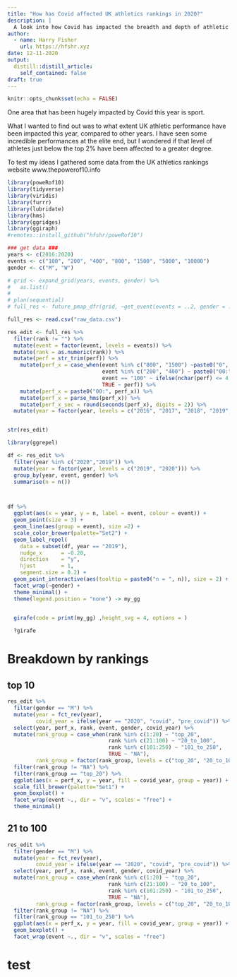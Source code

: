 ```yaml
---
title: "How has Covid affected UK athletics rankings in 2020?"
description: |
  A look into how Covid has impacted the breadth and depth of athletic performances in the UK in 2020
author:
  - name: Harry Fisher
    url: https://hfshr.xyz
date: 12-11-2020
output:
  distill::distill_article:
    self_contained: false
draft: true
---
```



```r
knitr::opts_chunk$set(echo = FALSE)
```

One area that has been hugely impacted by Covid this year is sport. 


What I wanted to find out was to what extent UK athletic performance have been impacted this year, compared to other years. I have seen some incredible performances at the elite end, but I wondered if that level of athletes just below the top 2% have been affected to a greater degree.


To test my ideas I gathered some data from the UK athletics rankings website www.thepowerof10.info


```r
library(poweRof10)
library(tidyverse)
library(viridis)
library(furrr)
library(lubridate)
library(hms)
library(ggridges)
library(ggiraph)
#remotes::install_github("hfshr/poweRof10")

### get data ###
years <- c(2016:2020)
events <- c("100", "200", "400", "800", "1500", "5000", "10000")
gender <- c("M", "W")

# grid <- expand_grid(years, events, gender) %>% 
#   as.list()
# 
# plan(sequential)
# full_res <- future_pmap_dfr(grid, ~get_event(events = ..2, gender = ..3, year = ..1), .progress = TRUE)

full_res <- read.csv("raw_data.csv")

res_edit <- full_res %>% 
  filter(rank != "") %>% 
  mutate(event = factor(event, levels = events)) %>% 
  mutate(rank = as.numeric(rank)) %>% 
  mutate(perf = str_trim(perf)) %>% 
    mutate(perf_x = case_when(event %in% c("800", "1500") ~paste0("0", perf),
                              event %in% c("200", "400") ~ paste0("00:", perf),
                              event == "100" ~ ifelse(nchar(perf) <= 4, paste0("00:0", perf), paste0("00:", perf)),
                              TRUE ~ perf)) %>% 
    mutate(perf_x = paste0("00:", perf_x)) %>% 
    mutate(perf_x = parse_hms(perf_x)) %>% 
    mutate(perf_x_sec = round(seconds(perf_x), digits = 2)) %>% 
  mutate(year = factor(year, levels = c("2016", "2017", "2018", "2019", "2020"))) 


str(res_edit)

library(ggrepel)

df <- res_edit %>% 
  filter(year %in% c("2020","2019")) %>% 
  mutate(year = factor(year, levels = c("2019", "2020"))) %>% 
  group_by(year, event, gender) %>% 
  summarise(n = n()) 



df %>% 
  ggplot(aes(x = year, y = n, label = event, colour = event)) +
  geom_point(size = 3) +
  geom_line(aes(group = event), size =2) +
  scale_color_brewer(palette="Set2") +
  geom_label_repel(
    data = subset(df, year == "2019"),
    nudge_x      = -0.20,
    direction    = "y",
    hjust        = 1,
    segment.size = 0.2) +
  geom_point_interactive(aes(tooltip = paste0("n = ", n)), size = 2) +
  facet_wrap(~gender) +
  theme_minimal() +
  theme(legend.position = "none") -> my_gg


  girafe(code = print(my_gg) ,height_svg = 4, options = )
  
  ?girafe
```


# Breakdown by rankings

## top 10

```r
res_edit %>% 
  filter(gender == "M") %>% 
  mutate(year = fct_rev(year),
         covid_year = ifelse(year == "2020", "covid", "pre_covid")) %>% 
  select(year, perf_x, rank, event, gender, covid_year) %>% 
  mutate(rank_group = case_when(rank %in% c(1:20) ~ "top_20",
                                rank %in% c(21:100) ~ "20_to_100",
                                rank %in% c(101:250) ~ "101_to_250",
                                TRUE ~ "NA"),
         rank_group = factor(rank_group, levels = c("top_20", "20_to_100", "101_to_250"))) %>%
  filter(rank_group != "NA") %>% 
  filter(rank_group == "top_20") %>% 
  ggplot(aes(x = perf_x, y = year, fill = covid_year, group = year)) +
  scale_fill_brewer(palette="Set1") +
  geom_boxplot() +
  facet_wrap(event ~., dir = "v", scales = "free") +
  theme_minimal()

```

## 21 to 100

```r
res_edit %>% 
  filter(gender == "M") %>% 
  mutate(year = fct_rev(year),
         covid_year = ifelse(year == "2020", "covid", "pre_covid")) %>% 
  select(year, perf_x, rank, event, gender, covid_year) %>% 
  mutate(rank_group = case_when(rank %in% c(1:20) ~ "top_20",
                                rank %in% c(21:100) ~ "20_to_100",
                                rank %in% c(101:250) ~ "101_to_250",
                                TRUE ~ "NA"),
         rank_group = factor(rank_group, levels = c("top_20", "20_to_100", "101_to_250"))) %>%
  filter(rank_group != "NA") %>% 
  filter(rank_group == "101_to_250") %>% 
  ggplot(aes(x = perf_x, y = year, fill = covid_year, group = year)) +
  geom_boxplot() +
  facet_wrap(event ~., dir = "v", scales = "free")

```

# test

<!-- ```{r} -->
<!-- library(ggalt) -->

<!-- df <- res_edit %>%  -->
<!--   filter(year %in% c("2020", "2019")) %>%  -->
<!--   mutate(covid_year = ifelse(year == "2020", "covid", "non_covid"), -->
<!--          covid_year = factor(covid_year, levels = c("non_covid", "covid"))) %>% -->
<!--   group_by(covid_year, event, gender) %>%  -->
<!--   summarise(n = n())%>%  -->
<!--   mutate(across(.cols = n, round, 0)) %>%  -->
<!--   pivot_wider(values_from = n, names_from = covid_year) %>%  -->
<!--   mutate(perc_dec = round((non_covid - covid)/non_covid * 100, digits = 0)) %>%  -->
<!--   mutate(perc_dec = paste0("-", perc_dec, "%")) %>%  -->
<!--   arrange(-non_covid) %>%  -->
<!--   filter(gender == "M") -->

<!-- library(ggtext) -->
<!-- library(ggalt) -->

<!-- ggplot() + -->
<!--   geom_segment(data=df, aes(y=event, yend=event, x=0, xend=1)) + -->
<!--   geom_dumbbell(data=df, aes(y=event, x=covid, xend=non_covid), -->
<!--                 color="#b2b2b3",size = 4,colour_x="#9fb059", colour_xend="#edae52")+ -->
<!--   geom_text(data=filter(df, event == "100"), -->
<!--                      aes(x=covid, y=event, label="2020 🦠"), -->
<!--                      color="#9fb059", size=4, vjust=3.2, fontface="bold", family="Calibri")+  -->
<!--   geom_text(data=filter(df, event == "100"), -->
<!--                      aes(x=non_covid, y=event, label="2019 🏃"), -->
<!--                      color="#edae52", size=4, vjust=-3, fontface="bold", family="Calibri")   + -->
<!--   # geom_text(data=filter(df, event == "100"), -->
<!--   #                    aes(x=(non_covid + covid) / 2, y=event, label="🔻"), -->
<!--   #                    color="red", size=4, hjust=1.1, vjust = -2, fontface="bold", family="Calibri")   + -->
<!--   geom_text(data=df, aes(x=covid, y=event, label=covid), -->
<!--                      color="#9fb059", size=3.5, vjust=2, family="Calibri") +  -->
<!--   geom_text(data=df, color="#edae52", size=3.5, vjust=-1.5, family="Calibri", -->
<!--                      aes(x=non_covid, y=event, label=non_covid)) + -->
<!--   geom_text(data = df, color="red", size=3.5, hjust=1.2, family="Calibri", -->
<!--             aes(x = (non_covid + covid) / 2 , y = event, label = perc_dec)) + -->
<!--   scale_x_continuous(limits = c(-10, 1600)) + -->
<!--   coord_flip() + -->
<!--   scale_y_discrete(expand=c(0.075,0.6)) + -->
<!--   labs(y = "Event", x = "Number of athletes on ranking list", -->
<!--        title = "<span style = 'color:red;'>Percentage decrease</span>  -->
<!--        in the number of athletes on the ranking \nlist for  -->
<!--        <span style = 'color:#9fb059;'>2020 (covid)</span>  -->
<!--        vs   <span style = 'color:#edae52;'>2019 (pre-covid)</span>", -->
<!--        subtitle = "") + -->
<!--   theme_minimal() + -->
<!--   theme(plot.title = element_textbox_simple(size = 16), -->
<!--         axis.text.y = element_text(size = 14, face = "bold", family = "Calibri"), -->
<!--         axis.text.x = element_text(size = 14, face = "bold", family = "Calibri"), -->
<!--         axis.title = element_blank())  -->



<!-- library(poweRof10) -->
<!-- library(tidyverse) -->


<!-- ``` -->


